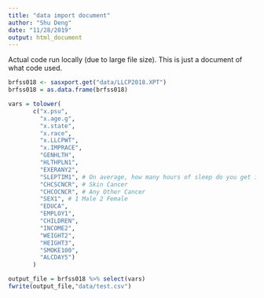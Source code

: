 ```yaml
---
title: "data import document"
author: "Shu Deng"
date: "11/28/2019"
output: html_document
---
```


Actual code run locally (due to large file size). This is just a document of what code used. 

```r
brfss018 <- sasxport.get("data/LLCP2018.XPT")
brfss018 = as.data.frame(brfss018)

vars = tolower(
       c("x.psu",
         "x.age.g",
         "x.state",
         "x.race",
         "x.LLCPWT",
         "x.IMPRACE",
         "GENHLTH",
         "HLTHPLN1",
         "EXERANY2",
         "SLEPTIM1", # On average, how many hours of sleep do you get in a 24-hour period?
         "CHCSCNCR", # Skin Cancer
         "CHCOCNCR", # Any Other Cancer
         "SEX1", # 1 Male 2 Female
         "EDUCA",
         "EMPLOY1",
         "CHILDREN",
         "INCOME2",
         "WEIGHT2",
         "HEIGHT3",
         "SMOKE100",
         "ALCDAY5")
       )

output_file = brfss018 %>% select(vars)
fwrite(output_file,"data/test.csv")

```

